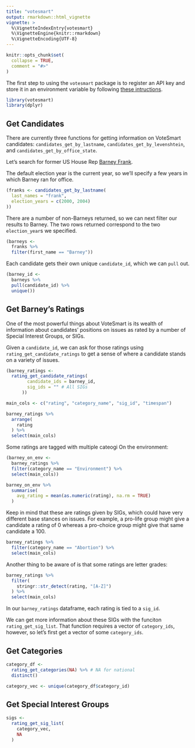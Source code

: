 ```yaml
---
title: "votesmart"
output: rmarkdown::html_vignette
vignette: >
  %\VignetteIndexEntry{votesmart}
  %\VignetteEngine{knitr::rmarkdown}
  %\VignetteEncoding{UTF-8}
---
```


```r
knitr::opts_chunk$set(
  collapse = TRUE,
  comment = "#>"
)
```

The first step to using the `votesmart` package is to register an API key and store it in an environment variable by following [these intructions](https://github.com/decktools/votesmart#api-keys).

```r
library(votesmart)
library(dplyr)
```

## Get Candidates

There are currently three functions for getting information on VoteSmart candidates: `candidates_get_by_lastname`, `candidates_get_by_levenshtein`, and `candidates_get_by_office_state`.

Let's search for former US House Rep [Barney Frank](https://en.wikipedia.org/wiki/Barney_Frank).

The default election year is the current year, so we'll specify a few years in which Barney ran for office. 

```r
(franks <- candidates_get_by_lastname(
  last_names = "frank", 
  election_years = c(2000, 2004)
))
```

There are a number of non-Barneys returned, so we can next filter our results to Barney. The two rows returned correspond to the two `election_year`s we specified. 

```r
(barneys <- 
  franks %>% 
  filter(first_name == "Barney"))
```

Each candidate gets their own unique `candidate_id`, which we can `pull` out.

```r
(barney_id <- 
  barneys %>% 
  pull(candidate_id) %>% 
  unique())
```


## Get Barney's Ratings

One of the most powerful things about VoteSmart is its wealth of information about candidates' positions on issues as rated by a number of Special Interest Groups, or SIGs.

Given a `candidate_id`, we can ask for those ratings using `rating_get_candidate_ratings` to get a sense of where a candidate stands on a variety of issues.

```r
(barney_ratings <- 
  rating_get_candidate_ratings(
        candidate_ids = barney_id,
        sig_ids = "" # All SIGs
      ))

main_cols <- c("rating", "category_name", "sig_id", "timespan")

barney_ratings %>% 
  arrange(
    rating
  ) %>% 
  select(main_cols)
```

Some ratings are tagged with multiple cateogi
On the environment: 

```r
(barney_on_env <- 
  barney_ratings %>% 
  filter(category_name == "Environment") %>% 
  select(main_cols))

barney_on_env %>% 
  summarise(
    avg_rating = mean(as.numeric(rating), na.rm = TRUE)
  )
```

Keep in mind that these are ratings given by SIGs, which could have very different base stances on issues. For example, a pro-life group might give a candidate a rating of 0 whereas a pro-choice group might give that same candidate a 100.

```r
barney_ratings %>% 
  filter(category_name == "Abortion") %>% 
  select(main_cols)
```


Another thing to be aware of is that some ratings are letter grades:

```r
barney_ratings %>% 
  filter(
    stringr::str_detect(rating, "[A-Z]")
  ) %>% 
  select(main_cols)
```

In our `barney_ratings` dataframe, each rating is tied to a `sig_id`.

We can get more information about these SIGs with the funciton `rating_get_sig_list`. That function requires a vector of `category_ids`, however, so let's first get a vector of some `category_ids`.

## Get Categories

```r
category_df <-
  rating_get_categories(NA) %>% # NA for national
  distinct()

category_vec <- unique(category_df$category_id)
```

## Get Special Interest Groups

```r
sigs <- 
  rating_get_sig_list(
    category_vec,
    NA
  )
```



